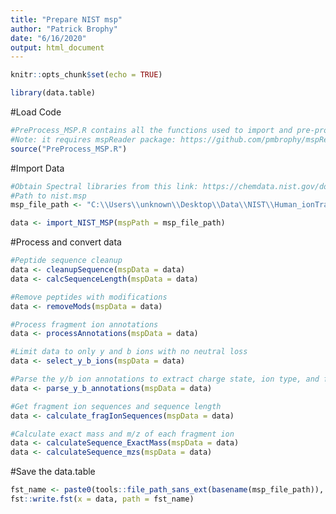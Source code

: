 ```yaml
---
title: "Prepare NIST msp"
author: "Patrick Brophy"
date: "6/16/2020"
output: html_document
---
```


```r
knitr::opts_chunk$set(echo = TRUE)

library(data.table)
```

#Load Code
```r
#PreProcess_MSP.R contains all the functions used to import and pre-process NIST spectral library
#Note: it requires mspReader package: https://github.com/pmbrophy/mspReader
source("PreProcess_MSP.R")
```

#Import Data
```r
#Obtain Spectral libraries from this link: https://chemdata.nist.gov/dokuwiki/doku.php?id=peptidew:cdownload
#Path to nist.msp
msp_file_path <- "C:\\Users\\unknown\\Desktop\\Data\\NIST\\Human_ionTrap\\human_consensus_final_true_lib.msp"

data <- import_NIST_MSP(mspPath = msp_file_path)
```

#Process and convert data
```r
#Peptide sequence cleanup
data <- cleanupSequence(mspData = data)
data <- calcSequenceLength(mspData = data)

#Remove peptides with modifications
data <- removeMods(mspData = data)

#Process fragment ion annotations
data <- processAnnotations(mspData = data)

#Limit data to only y and b ions with no neutral loss
data <- select_y_b_ions(mspData = data)

#Parse the y/b ion annotations to extract charge state, ion type, and fragmentation location 
data <- parse_y_b_annotations(mspData = data)

#Get fragment ion sequences and sequence length
data <- calculate_fragIonSequences(mspData = data)

#Calculate exact mass and m/z of each fragment ion
data <- calculateSequence_ExactMass(mspData = data)
data <- calculateSequence_mzs(mspData = data)
```

#Save the data.table
```r
fst_name <- paste0(tools::file_path_sans_ext(basename(msp_file_path)), ".fst")
fst::write.fst(x = data, path = fst_name)
```